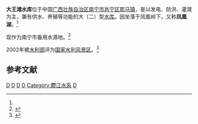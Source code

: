 {{Infobox Reservoir | 
|name                     = 大王滩水库
|nickname                 = 凤凰湖
|image                    = 
|image_caption            = 
|map                      = 
|map_caption              = 
|pushpin_map              = China
|pushpin_map_caption      = 大王滩水库在中国的位置
|code                     = BHA42A90182
|class                    = 大（二）型[[水库|水库]]
|location_of_reservoir    = [[广西壮族自治区|广西壮族自治区]][[南宁市|南宁市]][[邕宁区|邕宁区]][[那马镇|那马镇]]
|location_of_dam          = 
|inflow                   = [[八尺江|八尺江]]
|outflow                  = 八尺江
|catchment_area           = 
|reservoir_area           = 38
|mean_depth               = 
|maximum_depth            = 
|flood_level              = 
|normal_water_level       = 
|dead_water_level         = 
|water_quality            = 
|island                   = 
|maximum_storage_capacity = 6.38亿
|normal_storage_capacity  = 
|dead_storage_capacity    = 
|type_of_dam              = 
|elevation_of_dam         = 
|height_of_dam            = 38
|length_of_dam            = 670
|width_of_dam             = 
|installed_capacity       = 
|irrigated_area           = 
|start                    = 1958年
|complete                 = 1960年
|cost                     = 
|emigrate                 = 
|latd = 22
|latm = 35
|lats = 07
|latNS = N
|longd = 108
|longm = 19
|longs = 34
|longEW = E
|website = 
|footnotes = <ref>{{Cite web |url=http://www.tsdh.net/%E6%B0%B4%E5%88%A9%E6%96%87%E7%8C%AE%E6%B1%87%E7%BC%96/PDF%E6%96%87%E6%A1%A3/%E4%B8%AD%E5%9B%BD%E6%B0%B4%E5%BA%93%E5%90%8D%E7%A7%B0%E4%BB%A3%E7%A0%81.pdf |title=中国水库名称代码 |access-date=2021-09-01 |archive-date=2015-05-05 |archive-url=https://web.archive.org/web/20150505182029/http://www.tsdh.net/%E6%B0%B4%E5%88%A9%E6%96%87%E7%8C%AE%E6%B1%87%E7%BC%96/PDF%E6%96%87%E6%A1%A3/%E4%B8%AD%E5%9B%BD%E6%B0%B4%E5%BA%93%E5%90%8D%E7%A7%B0%E4%BB%A3%E7%A0%81.pdf |dead-url=yes }}</ref><ref name="广西大王滩风景区">[http://www.gxud.cn/list.asp?id=2481 广西大王滩风景区 魅力凤凰湖]{{dead link|date=2017年12月 |bot=InternetArchiveBot |fix-attempted=yes }}</ref> 
}}
<mapframe latitude="22.518" longitude="108.2894" zoom="11" width="280" height="300" align="right" />
'''大王滩水库'''位于中国[[广西壮族自治区|广西壮族自治区]][[南宁市|南宁市]][[邕宁区|邕宁区]][[那马镇|那马镇]]，是以发电、防洪、灌溉为主，兼有供水、养殖等功能的大（二）型[[水库|水库]]。因坐落于凤凰岭下，又称'''凤凰湖'''。<ref name="广西大王滩风景区"/>

现作为南宁市备用水源地。<ref>{{Cite web |url=http://unn.people.com.cn/GB/178150/11427669.html |title=大王滩水库移交南宁市管辖 打造备用水源保护地 |accessdate=2010-09-29 |archive-date=2016-03-04 |archive-url=https://web.archive.org/web/20160304091609/http://unn.people.com.cn/GB/178150/11427669.html |dead-url=no }}</ref>

2002年被[[中华人民共和国水利部|水利部]]评为[[国家水利风景区|国家水利风景区]]。<ref>{{Cite web |url=http://www.nanning.gov.cn/n722103/n722135/n737825/3425598.html |title=大王滩国家水利风景区 |accessdate=2010-09-29 |archive-date=2010-10-07 |archive-url=https://web.archive.org/web/20101007202354/http://www.nanning.gov.cn/n722103/n722135/n737825/3425598.html |dead-url=no }}</ref>

==参考文献==
{{reflist}}

[[Category:广西水库|D]]
[[Category:邕宁区|D]]
[[Category:南宁地理|D]]
[[Category:南宁建筑物|D]]
[[Category:鬱江水系|Category:鬱江水系]]
[[Category:西江水庫|D]]